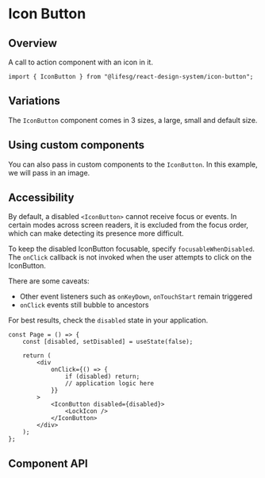 
<Meta of={IconButtonStories} />

# Icon Button

## Overview

A call to action component with an icon in it.

```tsx
import { IconButton } from "@lifesg/react-design-system/icon-button";
```

<Canvas of={IconButtonStories.Default} />

## Variations

The `IconButton` component comes in 3 sizes, a large, small and default size.

<Canvas of={IconButtonStories.Variations} />

## Using custom components

You can also pass in custom components to the `IconButton`. In this example, we will pass in an image.

<Canvas of={IconButtonStories.CustomComponents} />

## Accessibility

By default, a disabled `<IconButton>` cannot receive focus or events. In certain
modes across screen readers, it is excluded from the focus order, which can make
detecting its presence more difficult.

To keep the disabled IconButton focusable, specify `focusableWhenDisabled`. The
`onClick` callback is not invoked when the user attempts to click on the IconButton.

There are some caveats:

-   Other event listeners such as `onKeyDown`, `onTouchStart` remain triggered
-   `onClick` events still bubble to ancestors

<Canvas of={IconButtonStories.FocusableWhenDisabled} />

For best results, check the `disabled` state in your application.

```tsx
const Page = () => {
    const [disabled, setDisabled] = useState(false);

    return (
        <div
            onClick={() => {
                if (disabled) return;
                // application logic here
            }}
        >
            <IconButton disabled={disabled}>
                <LockIcon />
            </IconButton>
        </div>
    );
};
```

## Component API

<PropsTable />
